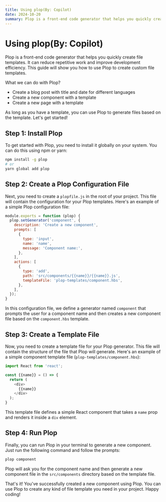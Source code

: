 ```yaml
---
title: Using plop(By: Copilot)
date: 2024-10-20
summary: Plop is a front-end code generator that helps you quickly create file templates. It can reduce repetitive work and improve development efficiency. This guide will show you how to use Plop to create custom file templates.
---
```


# Using plop(By: Copilot)

Plop is a front-end code generator that helps you quickly create file templates. It can reduce repetitive work and improve development efficiency. This guide will show you how to use Plop to create custom file templates.

What we can do with Plop?
- Create a blog post with title and date for different languages
- Create a new component with a template
- Create a new page with a template

As long as you have a template, you can use Plop to generate files based on the template. Let's get started!

## Step 1: Install Plop

To get started with Plop, you need to install it globally on your system. You can do this using npm or yarn:

```bash
npm install -g plop
# or
yarn global add plop
```

## Step 2: Create a Plop Configuration File

Next, you need to create a `plopfile.js` in the root of your project. This file will contain the configuration for your Plop templates. Here's an example of a simple Plop configuration file:

```javascript
module.exports = function (plop) {
  plop.setGenerator('component', {
    description: 'Create a new component',
    prompts: [
      {
        type: 'input',
        name: 'name',
        message: 'Component name:',
      },
    ],
    actions: [
      {
        type: 'add',
        path: 'src/components/{{name}}/{{name}}.js',
        templateFile: 'plop-templates/component.hbs',
      },
    ],
  });
}
  ```

In this configuration file, we define a generator named `component` that prompts the user for a component name and then creates a new component file based on the `component.hbs` template.

## Step 3: Create a Template File

Now, you need to create a template file for your Plop generator. This file will contain the structure of the file that Plop will generate. Here's an example of a simple component template file (`plop-templates/component.hbs`):

```javascript
import React from 'react';

const {{name}} = () => {
  return (
    <div>
      {{name}}
    </div>
  );
}
```

This template file defines a simple React component that takes a `name` prop and renders it inside a `div` element.

## Step 4: Run Plop

Finally, you can run Plop in your terminal to generate a new component. Just run the following command and follow the prompts:

```bash
plop component
```

Plop will ask you for the component name and then generate a new component file in the `src/components` directory based on the template file.

That's it! You've successfully created a new component using Plop. You can use Plop to create any kind of file template you need in your project. Happy coding!
